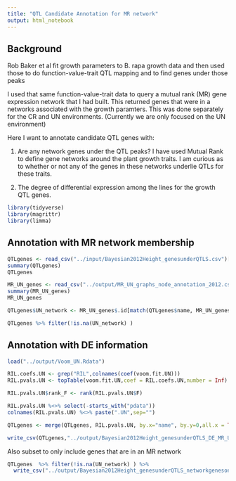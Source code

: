 ```yaml
---
title: "QTL Candidate Annotation for MR network"
output: html_notebook
---
```


## Background

Rob Baker et al fit growth parameters to B. rapa growth data and then used those to do function-value-trait QTL mapping and to find genes under those peaks

I used that same function-value-trait data to query a mutual rank (MR) gene expression network that I had built.  This returned genes that were in a networks associated with the growth paramters.  This was done separately for the CR and UN environments.  (Currently we are only focused on the UN environment)

Here I want to annotate candidate QTL genes with:

1. Are any network genes under the QTL peaks?  I have used Mutual Rank to define gene networks around the plant growth traits.  I am curious as to whether or not any of the genes in these networks underlie QTLs for these traits.

2. The degree of differential expression among the lines for the growth QTL genes.

```r
library(tidyverse)
library(magrittr)
library(limma)
```

## Annotation with MR network membership

```r
QTLgenes <- read_csv("../input/Bayesian2012Height_genesunderQTLS.csv")[,-1]
summary(QTLgenes)
QTLgenes
```

```r
MR_UN_genes <- read_csv("../output/MR_UN_graphs_node_annotation_2012.csv")
summary(MR_UN_genes)
MR_UN_genes
```

```r
QTLgenes$UN_network <- MR_UN_genes$.id[match(QTLgenes$name, MR_UN_genes$name)]
```

```r
QTLgenes %>% filter(!is.na(UN_network) )
```

## Annotation with DE information

```r
load("../output/Voom_UN.Rdata")
```

```r
RIL.coefs.UN <- grep("RIL",colnames(coef(voom.fit.UN)))
RIL.pvals.UN <- topTable(voom.fit.UN,coef = RIL.coefs.UN,number = Inf)
```

```r
RIL.pvals.UN$rank_F <- rank(RIL.pvals.UN$F)

RIL.pvals.UN %<>% select(-starts_with("pdata"))
colnames(RIL.pvals.UN) %<>% paste(".UN",sep="")
```

```r
QTLgenes <- merge(QTLgenes, RIL.pvals.UN, by.x="name", by.y=0,all.x = TRUE, all.y = FALSE)
```

```r
write_csv(QTLgenes,"../output/Bayesian2012Height_genesunderQTLS_DE_MR_UN.csv")
```

Also subset to only include genes that are in an MR network

```r
QTLgenes  %>% filter(!is.na(UN_network) ) %>%
  write_csv("../output/Bayesian2012Height_genesunderQTLS_networkgenesonly_DE_MR_UN.csv")


```

